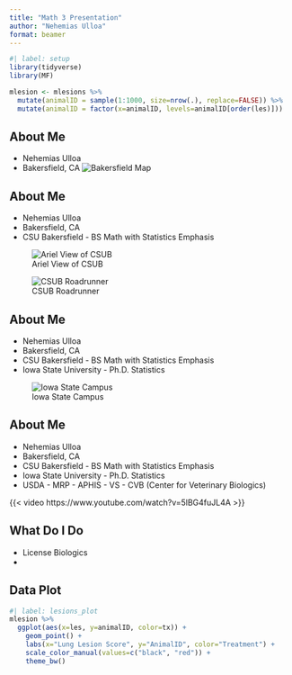 ```yaml
---
title: "Math 3 Presentation"
author: "Nehemias Ulloa"
format: beamer
---
```


```r
#| label: setup
library(tidyverse)
library(MF)

mlesion <- mlesions %>%
  mutate(animalID = sample(1:1000, size=nrow(.), replace=FALSE)) %>%
  mutate(animalID = factor(x=animalID, levels=animalID[order(les)]))
```




## About Me

-   Nehemias Ulloa
-   Bakersfield, CA
![Bakersfield Map](Figures/Bakersfield_Map.jpg)


## About Me

-   Nehemias Ulloa
-   Bakersfield, CA
-   CSU Bakersfield - BS Math with Statistics Emphasis

::: {layout-ncol=2}
![Ariel View of CSUB](Figures/CSUB.jpg)

![CSUB Roadrunner](Figures/Roadrunner.jpg)
:::


## About Me

-   Nehemias Ulloa
-   Bakersfield, CA
-   CSU Bakersfield - BS Math with Statistics Emphasis
-   Iowa State University - Ph.D. Statistics

![Iowa State Campus](Figures/ISU.jpg)


## About Me

-   Nehemias Ulloa
-   Bakersfield, CA
-   CSU Bakersfield - BS Math with Statistics Emphasis
-   Iowa State University - Ph.D. Statistics
-   USDA - MRP - APHIS - VS - CVB (Center for Veterinary Biologics)

{{< video https://www.youtube.com/watch?v=5lBG4fuJL4A >}}


## What Do I Do
-  License Biologics
  - 



##



## Data Plot

```r
#| label: lesions_plot
mlesion %>%
  ggplot(aes(x=les, y=animalID, color=tx)) +
    geom_point() + 
    labs(x="Lung Lesion Score", y="AnimalID", color="Treatment") + 
    scale_color_manual(values=c("black", "red")) +
    theme_bw()
```


